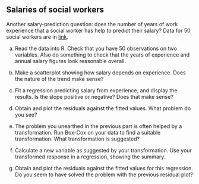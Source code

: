 ##  Salaries of social workers


 Another salary-prediction question: does the number of years
of work experience that a social worker has help to predict their 
salary? Data for 50 social workers are in
[link](http://ritsokiguess.site/datafiles/socwork.txt). 



(a) Read the data into R. Check that you have 50 observations on
two variables. Also do something to check that the years of
experience and annual salary figures look reasonable overall.



(b) Make a scatterplot showing how salary depends on
experience. Does the nature of the trend make sense?



(c) Fit a regression predicting salary from experience, and
display the results. Is the slope positive or negative? Does that
make sense?



(d) Obtain and plot the residuals against the fitted values. What
problem do you see?



(e) The problem you unearthed in the previous part is often helped
by a transformation. Run Box-Cox on your data to find a suitable
transformation. What transformation is suggested?



(f) Calculate a new variable as suggested by your
transformation. Use your transformed response in a regression,
showing the summary.



(g) Obtain and plot the residuals against the fitted values for
this regression. Do you seem to have solved the problem with the
previous residual plot?




